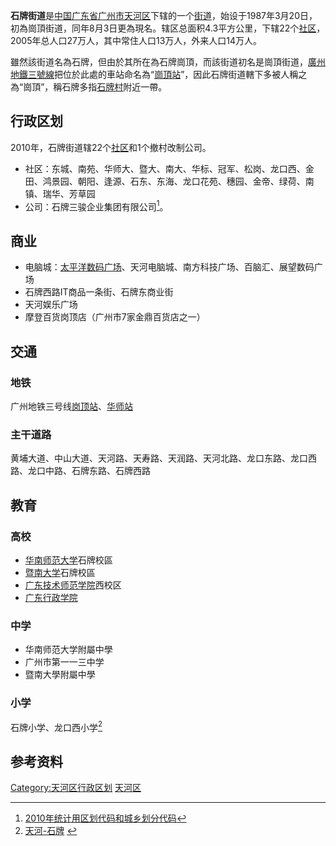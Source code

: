 {{中国乡级行政区<!---乡级行政区专用模板--->
|行政区全称 = 石牌街道
|景观照片文件名 = 行政楼1.JPG
|景观照片描述 = 位于石牌街道的华南师范大学
|位置图文件名 = 
|位置图描述 = 
|汉语拼音 = 
|通用拼音 = 
|上级行政区 = [[广东省|广东省]][[广州市|广州市]][[天河区|天河区]]
|行政区类别 = 街道
|行政区划代码 = 440106006
|建置时间 = 1987年
|政府驻地 = 龙口中路152号
|地理坐标 = 
|行政区划 = 22
|村委会 = 
|居委会 = 22
|总面积 = 4.3平方公里
|户籍人口 = 10万
|户籍人口年份 = 2009
|常住人口 = 
|常住人口年份 = 
|人口密度 = 约7万人/平方公里
|GDP = 
|GDP年份 = 
|邮政编码 = 
|电话区号 = 020
|官方网站 = http://shipai.thnet.gov.cn/
|网站名称 = 石牌街
}}
'''石牌街道'''是[[中华人民共和国|中国]][[广东省|广东省]][[广州市|广州市]][[天河区|天河区]]下辖的一个[[街道_(行政区划)|街道]]，始设于1987年3月20日，初為崗頂街道，同年8月3日更為現名。辖区总面积4.3平方公里，下辖22个[[社区|社区]]，2005年总人口27万人，其中常住人口13万人，外来人口14万人。

雖然該街道名為石牌，但由於其所在為石牌崗頂，而該街道初名是崗頂街道，[[廣州地鐵3號線|廣州地鐵三號線]]把位於此處的車站命名為“[[崗頂站|崗頂站]]”，因此石牌街道轄下多被人稱之為“崗頂”，稱石牌多指[[石牌村_(广州市)|石牌村]]附近一帶。

==行政区划==
2010年，石牌街道辖22个[[社区|社区]]和1个撤村改制公司。

*社区：东城、南苑、华师大、暨大、南大、华标、冠军、松岗、龙口西、金田、鸿景园、朝阳、逢源、石东、东海、龙口花苑、穗园、金帝、绿荷、南镇、瑞华、芳草园
*公司：石牌三骏企业集团有限公司<ref>[http://www.stats.gov.cn/tjbz/cxfldm/2010/44/01/06/440106006.html 2010年统计用区划代码和城乡划分代码]{{dead link|date=2018年4月 |bot=InternetArchiveBot |fix-attempted=yes }}</ref>。

==商业==
* 电脑城：[[太平洋数码广场|太平洋数码广场]]、天河电脑城、南方科技广场、百脑汇、展望数码广场
* 石牌西路IT商品一条街、石牌东商业街
* 天河娱乐广场
* 摩登百货岗顶店（广州市7家金鼎百货店之一）

==交通==
=== 地铁 ===
广州地铁三号线[[岗顶站|岗顶站]]、[[华师站|华师站]]

=== 主干道路 ===
黄埔大道、中山大道、天河路、天寿路、天润路、天河北路、龙口东路、龙口西路、龙口中路、石牌东路、石牌西路

== 教育 ==
=== 高校 ===
* [[华南师范大学|华南师范大学]]石牌校區
* [[暨南大学|暨南大学]]石牌校區
* [[广东技术师范学院|广东技术师范学院]]西校区
* [http://www.gddx.gov.cn/ 广东行政学院] {{Wayback|url=http://www.gddx.gov.cn/ |date=20110903072925 }}
=== 中学 ===
* 华南师范大学附屬中學
* 广州市第一一三中学
* 暨南大學附屬中學

=== 小学 ===
石牌小学、龙口西小学<ref>[http://shipai.thnet.gov.cn/v2007/jdgk/jj/200706/t20070627_192871.htm 天河-石牌] {{webarchive|url=https://web.archive.org/web/20081023080605/http://shipai.thnet.gov.cn/v2007/jdgk/jj/200706/t20070627_192871.htm |date=2008-10-23 }}</ref>

==参考资料==
{{Reflist}}

{{天河区行政区划}}
[[Category:天河区行政区划|Category:天河区行政区划]]
[[Category:广州街道_(行政区划)|天河区]]